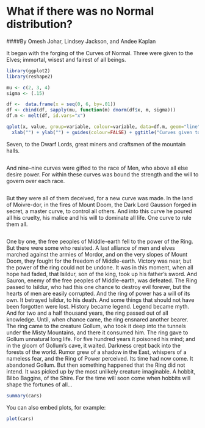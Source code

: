 What if there was no Normal distribution?
========================================================
####By Omesh Johar, Lindsey Jackson, and Andee Kaplan

It began with the forging of the Curves of Normal. Three were given to the Elves; immortal, wisest and fairest of all beings.
```r
library(ggplot2)
library(reshape2)

mu <- c(2, 3, 4)
sigma <- (.15)

df <-  data.frame(x = seq(0, 6, by=.01))
df <- cbind(df, sapply(mu, function(m) dnorm(df$x, m, sigma)))
df.m <- melt(df, id.vars="x")

qplot(x, value, group=variable, colour=variable, data=df.m, geom="line") + 
  xlab("") + ylab("") + guides(colour=FALSE) + ggtitle("Curves given to the Elves")

```

Seven, to the Dwarf Lords, great miners and craftsmen of the mountain halls. 

```r

```

And nine--nine curves were gifted to the race of Men, who above all else desire power. For within these curves was bound the strength and the will to govern over each race. 

```r

```

But they were all of them deceived, for a new curve was made. In the land of Moivre-dor, in the fires of Mount Doom, the Dark Lord Gausson forged in secret, a master curve, to control all others. And into this curve he poured all his cruelty, his malice and his will to dominate all life. One curve to rule them all. 

```r
```

One by one, the free peoples of Middle-earth fell to the power of the Ring. But there were some who resisted. A last alliance of men and elves marched against the armies of Mordor, and on the very slopes of Mount Doom, they fought for the freedom of Middle-earth. Victory was near, but the power of the ring could not be undone. It was in this moment, when all hope had faded, that Isildur, son of the king, took up his father's sword. And Sauron, enemy of the free peoples of Middle-earth, was defeated. The Ring passed to Isildur, who had this one chance to destroy evil forever, but the hearts of men are easily corrupted. And the ring of power has a will of its own. It betrayed Isildur, to his death. And some things that should not have been forgotten were lost. History became legend. Legend became myth. And for two and a half thousand years, the ring passed out of all knowledge. Until, when chance came, the ring ensnared another bearer. The ring came to the creature Gollum, who took it deep into the tunnels under the Misty Mountains, and there it consumed him. The ring gave to Gollum unnatural long life. For five hundred years it poisoned his mind; and in the gloom of Gollum's cave, it waited. Darkness crept back into the forests of the world. Rumor grew of a shadow in the East, whispers of a nameless fear, and the Ring of Power perceived. Its time had now come. It abandoned Gollum. But then something happened that the Ring did not intend. It was picked up by the most unlikely creature imaginable. A hobbit, Bilbo Baggins, of the Shire. For the time will soon come when hobbits will shape the fortunes of all...
```r
summary(cars)
```

You can also embed plots, for example:

```r
plot(cars)
```

